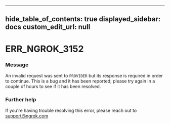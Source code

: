 
---
hide_table_of_contents: true
displayed_sidebar: docs
custom_edit_url: null
---


# ERR_NGROK_3152

### Message
An invalid request was sent to `PROVIDER` but its response is required in order to continue. This is a bug and it has been reported; please try again in a couple of hours to see if it has been resolved.

### Further help
If you're having trouble resolving this error, please reach out to [support@ngrok.com](mailto:support@ngrok.com?subject=Help%20with%20ERR_NGROK_3152)


<ErrorDetails error='err_ngrok_3152' />
